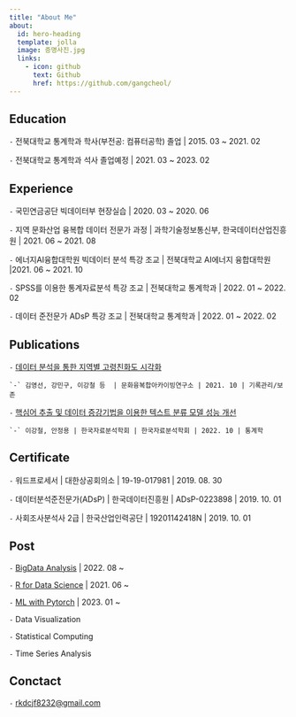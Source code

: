 ```yaml
---
title: "About Me"
about:
  id: hero-heading
  template: jolla
  image: 증명사진.jpg
  links:
    - icon: github
      text: Github
      href: https://github.com/gangcheol/
---
```


###

:::{#hero-heading}

## Education

`-` 전북대학교 통계학과 학사(부전공: 컴퓨터공학) 졸업 | 2015. 03 ~ 2021. 02

`-` 전북대학교 통계학과 석사 졸업예정 | 2021. 03 ~ 2023. 02

## Experience

`-` 국민연금공단 빅데이터부 현장실습 | 2020. 03 ~ 2020. 06
 
`-` 지역 문화산업 융복합 데이터 전문가 과정 | 과학기술정보통신부, 한국데이터산업진흥원  | 2021. 06 ~ 2021. 08 

`-` 에너지AI융합대학원 빅데이터 분석 특강 조교 | 전북대학교 AI에너지 융합대학원 |2021. 06 ~ 2021. 10

`-` SPSS를 이용한 통계자료분석 특강 조교 | 전북대학교 통계학과 | 2022. 01 ~ 2022. 02

`-` 데이터 준전문가 ADsP 특강 조교 | 전북대학교 통계학과 | 2022. 01 ~ 2022. 02


## Publications

`-` [데이터 분석을 통한 지역별 고령친화도 시각화](https://www.kci.go.kr/kciportal/ci/sereArticleSearch/ciSereArtiView.kci?sereArticleSearchBean.artiId=ART002773972)

    `-` 김영선, 강민구, 이강철 등  | 문화융복합아카이빙연구소 | 2021. 10 | 기록관리/보존 

`-` [핵심어 추출 및 데이터 증강기법을 이용한 텍스트 분류 모델 성능 개선](https://www.kci.go.kr/kciportal/ci/sereArticleSearch/ciSereArtiView.kci?sereArticleSearchBean.artiId=ART002890029)
    
    `-` 이강철, 안정용 | 한국자료분석학회 | 한국자료분석학회 | 2022. 10 | 통계학
    

## Certificate

`-` 워드프로세서 | 대한상공회의소 | 19-19-017981 | 2019. 08. 30

`-` 데이터분석준전문가(ADsP) | 한국데이터진흥원 | ADsP-0223898 | 2019. 10. 01

`-` 사회조사분석사 2급 | 한국산업인력공단 | 19201142418N | 2019. 10. 01
    

## Post

`-` [BigData Analysis](https://gangcheol.github.io/mysite/post/Bigdata%20Analysis/2022-03-08-(1%EC%A3%BC%EC%B0%A8).html) | 2022. 08 ~

`-` [R for Data Science](https://gangcheol.github.io/mysite/post/R%20for%20the%20Data%20Scienece/%EB%8D%B0%EC%9D%B4%ED%84%B0%20%EC%A0%84%EC%B2%98%EB%A6%AC/%EA%B2%B0%EC%B8%A1%EC%B9%98(1205).html) | 2021. 06 ~ 

`-` [ML with Pytorch](https://gangcheol.github.io/mysite/post/ML%20with%20pytorch/2022-01-27-Intro.html) | 2023. 01 ~

`-` Data Visualization

`-` Statistical Computing

`-` Time Series Analysis

## Conctact

`-` <rkdcjf8232@gmail.com>

:::

### 